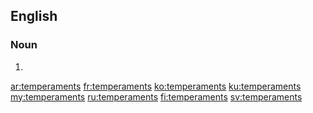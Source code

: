 ==English==

===Noun===
{{head|en|noun plural form}}

# {{plural of|temperament|lang=en}}

[[ar:temperaments]]
[[fr:temperaments]]
[[ko:temperaments]]
[[ku:temperaments]]
[[my:temperaments]]
[[ru:temperaments]]
[[fi:temperaments]]
[[sv:temperaments]]